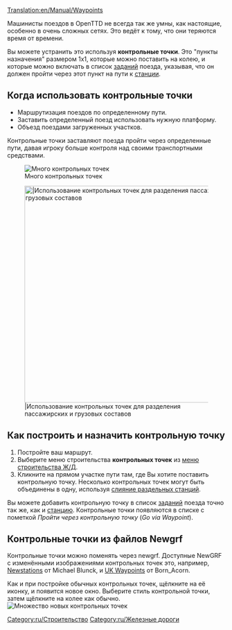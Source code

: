[[Translation:en/Manual/Waypoints]]

Машинисты поездов в OpenTTD не всегда так же умны, как настоящие, особенно в очень сложных сетях. Это ведёт к тому, что они теряются время от времени.  

Вы можете устранить это используя '''контрольные точки'''. Это "пункты назначения" размером 1х1, которые можно поставить на колею, и которые можно включать в список [[ru/Manual/Задания|заданий]] поезда, указывая, что он должен пройти через этот пункт на пути к [[ru/Manual/Станции|станции]].

==Когда использовать контрольные точки==

* Маршрутизация поездов по определенному пути.
* Заставить определенный поезд использовать нужную платформу.
* Объезд поездами загруженных участков.

Контрольные точки заставляют поезда пройти через определенные пути, давая игроку больше контроля над своими транспортными средствами.

[[File:en/Checkpoints.png|center|frame|Много контрольных точек]]

[[File:en/waypoints.png|center|thumb|500px||Использование контрольных точек для разделения пассажирских и грузовых составов]]

==Как построить и назначить контрольную точку==

# Постройте ваш маршрут.
# Выберите меню строительства '''контрольных точек''' из [[ru/Manual/Железнодорожное строительство#Инструмент для строительства железной дороги|меню строительства Ж/Д]].
# Кликните на прямом участке пути там, где Вы хотите поставить контрольную точку. Несколько контрольных точек могут быть объединены в одну, используя [[en/Archive/Manual/Settings/Distant-join stations|слияние раздельных станций]].

Вы можете добавить контрольную точку в список [[ru/Manual/Задания|заданий]] поезда точно так же, как и [[ru/Manual/Станции|станцию]]. Контрольные точки появляются в списке с пометкой ''Пройти через контрольную точку'' (''Go via Waypoint'').

== Контрольные точки из файлов Newgrf ==
Контрольные точки можно поменять через newgrf. Доступные NewGRF с изменёнными изображениями контрольных точек это, например, [http://grfcrawler.tt-forums.net/details.php?do=details&id=13 Newstations] от Michael Blunck, и [http://grfcrawler.tt-forums.net/details.php?do=details&id=104 UK Waypoints] от Born_Acorn.

Как и при постройке обычных контрольных точек, щёлкните на её иконку, и появится новое окно. Выберите стиль контрольной точки, затем щёлкните на колее как обычно.
[[File:en/Newgrfwayp.png|center|frame|Множество новых контрольных точек]]

[[Category:ru/Строительство]]
[[Category:ru/Железные дороги]]